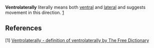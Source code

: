 '''Ventrolaterally''' literally means both [[ventral]] and [[lateral]] and suggests movement in this direction. [[Ventrolaterally#References|1]]
{{stub}}

==References==
[1] [http://www.thefreedictionary.com/ventrolaterally Ventrolaterally - definition of ventrolaterally by The Free Dictionary]